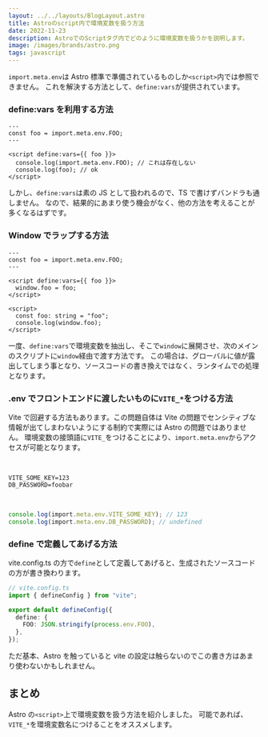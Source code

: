 ```yaml
---
layout: ../../layouts/BlogLayout.astro
title: Astroのscript内で環境変数を扱う方法
date: 2022-11-23
description: AstroでのScriptタグ内でどのように環境変数を扱うかを説明します。
image: /images/brands/astro.png
tags: javascript
---
```



`import.meta.env`は Astro 標準で準備されているものしか`<script>`内では参照できません。
これを解決する方法として、`define:vars`が提供されています。

### define:vars を利用する方法

```astro
---
const foo = import.meta.env.FOO;
---

<script define:vars={{ foo }}>
  console.log(import.meta.env.FOO); // これは存在しない
  console.log(foo); // ok
</script>
```

しかし、`define:vars`は素の JS として扱われるので、TS で書けずバンドラも通しません。
なので、結果的にあまり使う機会がなく、他の方法を考えることが多くなるはずです。

<OG url="https://hiroppy.me/blog/astro-script-issue" />

### Window でラップする方法

```astro
---
const foo = import.meta.env.FOO;
---

<script define:vars={{ foo }}>
  window.foo = foo;
</script>

<script>
  const foo: string = "foo";
  console.log(window.foo);
</script>
```

一度、`define:vars`で環境変数を抽出し、そこで`window`に展開させ、次のメインのスクリプトに`window`経由で渡す方法です。
この場合は、グローバルに値が露出してしまう事となり、ソースコードの書き換えではなく、ランタイムでの処理となります。

### .env でフロントエンドに渡したいものに`VITE_*`をつける方法

Vite で回避する方法もあります。この問題自体は Vite の問題でセンシティブな情報が出てしまわないようにする制約で実際には Astro の問題ではありません。
環境変数の接頭語に`VITE_`をつけることにより、`import.meta.env`からアクセスが可能となります。

<OG url="https://vitejs.dev/guide/env-and-mode.html#env-files" />

<br />

```
VITE_SOME_KEY=123
DB_PASSWORD=foobar
```

<br />

```ts
console.log(import.meta.env.VITE_SOME_KEY); // 123
console.log(import.meta.env.DB_PASSWORD); // undefined
```

### define で定義してあげる方法

vite.config.ts の方で`define`として定義してあげると、生成されたソースコードの方が書き換わります。

```ts
// vite.config.ts
import { defineConfig } from "vite";

export default defineConfig({
  define: {
    FOO: JSON.stringify(process.env.FOO),
  },
});
```

ただ基本、Astro を触っていると vite の設定は触らないのでこの書き方はあまり使わないかもしれません。

## まとめ

Astro の`<script>`上で環境変数を扱う方法を紹介しました。
可能であれば、`VITE_*`を環境変数名につけることをオススメします。

